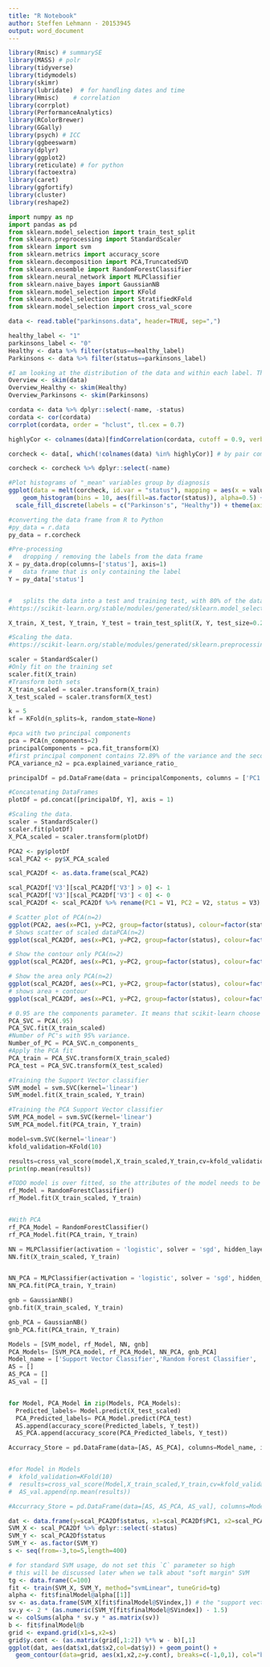 ```yaml
---
title: "R Notebook"
author: Steffen Lehmann - 20153945
output: word_document 
---
```


```r
library(Rmisc) # summarySE
library(MASS) # polr
library(tidyverse)
library(tidymodels)
library(skimr)
library(lubridate)  # for handling dates and time
library(Hmisc)    # correlation
library(corrplot)
library(PerformanceAnalytics)
library(RColorBrewer)
library(GGally)
library(psych) # ICC
library(ggbeeswarm)
library(dplyr)
library(ggplot2)
library(reticulate) # for python
library(factoextra)
library(caret)
library(ggfortify)
library(cluster)
library(reshape2) 
```

```python
import numpy as np
import pandas as pd
from sklearn.model_selection import train_test_split
from sklearn.preprocessing import StandardScaler
from sklearn import svm
from sklearn.metrics import accuracy_score
from sklearn.decomposition import PCA,TruncatedSVD
from sklearn.ensemble import RandomForestClassifier
from sklearn.neural_network import MLPClassifier
from sklearn.naive_bayes import GaussianNB
from sklearn.model_selection import KFold
from sklearn.model_selection import StratifiedKFold
from sklearn.model_selection import cross_val_score
```

```r
data <- read.table("parkinsons.data", header=TRUE, sep=",")
```

```r
healthy_label <- "1"
parkinsons_label <- "0"
Healthy <- data %>% filter(status==healthy_label)
Parkinsons <- data %>% filter(status==parkinsons_label)

#I am looking at the distribution of the data and within each label. This also check the data for empty cells 
Overview <- skim(data)
Overview_Healthy <- skim(Healthy)
Overview_Parkinsons <- skim(Parkinsons)
```


```r
cordata <- data %>% dplyr::select(-name, -status)
cordata <- cor(cordata)
corrplot(cordata, order = "hclust", tl.cex = 0.7)

highlyCor <- colnames(data)[findCorrelation(cordata, cutoff = 0.9, verbose = TRUE)]

corcheck <- data[, which(!colnames(data) %in% highlyCor)] # by pair comparation

corcheck <- corcheck %>% dplyr::select(-name)

```
```r
#Plot histograms of "_mean" variables group by diagnosis
ggplot(data = melt(corcheck, id.var = "status"), mapping = aes(x = value)) + theme_minimal() + 
    geom_histogram(bins = 10, aes(fill=as.factor(status)), alpha=0.5) + facet_wrap(~variable, scales =      'free_x') + labs(fill="status") + 
  scale_fill_discrete(labels = c("Parkinson's", "Healthy")) + theme(axis.title.x = element_blank(), axis.title.y = element_blank())
```


```python
#converting the data frame from R to Python
#py_data = r.data
py_data = r.corcheck

#Pre-processing
#   dropping / removing the labels from the data frame 
X = py_data.drop(columns=['status'], axis=1)
#   data frame that is only containing the label
Y = py_data['status']


#   splits the data into a test and training test, with 80% of the data being used for training. Shuffles the data twice before spiting 
#https://scikit-learn.org/stable/modules/generated/sklearn.model_selection.train_test_split.html?highlight=train_test_split#sklearn.model_selection.train_test_split

X_train, X_test, Y_train, Y_test = train_test_split(X, Y, test_size=0.2, random_state=2)

#Scaling the data. 
#https://scikit-learn.org/stable/modules/generated/sklearn.preprocessing.StandardScaler.html?highlight=standardscaler#sklearn.preprocessing.StandardScaler 

scaler = StandardScaler()
#Only fit on the training set
scaler.fit(X_train)
#Transform both sets
X_train_scaled = scaler.transform(X_train)
X_test_scaled = scaler.transform(X_test)

k = 5
kf = KFold(n_splits=k, random_state=None)

```

```python
#pca with two principal components
pca = PCA(n_components=2)
principalComponents = pca.fit_transform(X)
#first principal component contains 72.89% of the variance and the second principal component contains 21.82% of the variance. 
PCA_variance_n2 = pca.explained_variance_ratio_ 

principalDf = pd.DataFrame(data = principalComponents, columns = ['PC1', 'PC2'])

#Concatenating DataFrames
plotDf = pd.concat([principalDf, Y], axis = 1)

#Scaling the data. 
scaler = StandardScaler()
scaler.fit(plotDf)
X_PCA_scaled = scaler.transform(plotDf)
```

```r
PCA2 <- py$plotDf
scal_PCA2 <- py$X_PCA_scaled

scal_PCA2Df <- as.data.frame(scal_PCA2)

scal_PCA2Df['V3'][scal_PCA2Df['V3'] > 0] <- 1
scal_PCA2Df['V3'][scal_PCA2Df['V3'] < 0] <- 0
scal_PCA2Df <- scal_PCA2Df %>% rename(PC1 = V1, PC2 = V2, status = V3)

# Scatter plot of PCA(n=2)
ggplot(PCA2, aes(x=PC1, y=PC2, group=factor(status), colour=factor(status))) + geom_point() + stat_ellipse()
# Shows scatter of scaled dataPCA(n=2)
ggplot(scal_PCA2Df, aes(x=PC1, y=PC2, group=factor(status), colour=factor(status))) + geom_point() + stat_ellipse()

# Show the contour only PCA(n=2)
ggplot(scal_PCA2Df, aes(x=PC1, y=PC2, group=factor(status), colour=factor(status))) + geom_point() + geom_density_2d()

# Show the area only PCA(n=2)
ggplot(scal_PCA2Df, aes(x=PC1, y=PC2, group=factor(status), colour=factor(status))) + geom_point() + stat_density_2d(aes(fill = ..level..), geom="polygon")
# shows area + contour
ggplot(scal_PCA2Df, aes(x=PC1, y=PC2, group=factor(status), colour=factor(status))) + geom_point() + stat_density_2d(aes(fill = ..level..), geom="polygon", colour="white")
```
```python
# 0.95 are the components parameter. It means that scikit-learn choose the minimum number of principal components such that 95% of the variance is retained.
PCA_SVC = PCA(.95)
PCA_SVC.fit(X_train_scaled)
#Number of PC's with 95% variance.
Number_of_PC = PCA_SVC.n_components_
#Apply the PCA fit
PCA_train = PCA_SVC.transform(X_train_scaled)
PCA_test = PCA_SVC.transform(X_test_scaled)
```

```python
#Training the Support Vector classifier 
SVM_model = svm.SVC(kernel='linear')
SVM_model.fit(X_train_scaled, Y_train)

#Training the PCA Support Vector classifier 
SVM_PCA_model = svm.SVC(kernel='linear')
SVM_PCA_model.fit(PCA_train, Y_train)

model=svm.SVC(kernel='linear')
kfold_validation=KFold(10)

results=cross_val_score(model,X_train_scaled,Y_train,cv=kfold_validation)
print(np.mean(results))

```


```python
#TODO model is over fitted, so the attributes of the model needs to be designed better
rf_Model = RandomForestClassifier()
rf_Model.fit(X_train_scaled, Y_train)


#With PCA
rf_PCA_Model = RandomForestClassifier()
rf_PCA_Model.fit(PCA_train, Y_train)
```

```python
NN = MLPClassifier(activation = 'logistic', solver = 'sgd', hidden_layer_sizes=(100), random_state=1, max_iter=3000)
NN.fit(X_train_scaled, Y_train)


NN_PCA = MLPClassifier(activation = 'logistic', solver = 'sgd', hidden_layer_sizes=(100), random_state=1, max_iter=3000)
NN_PCA.fit(PCA_train, Y_train)

```

```python
gnb = GaussianNB()
gnb.fit(X_train_scaled, Y_train)

gnb_PCA = GaussianNB()
gnb_PCA.fit(PCA_train, Y_train)
```

```python
Models = [SVM_model, rf_Model, NN, gnb]
PCA_Models= [SVM_PCA_model, rf_PCA_Model, NN_PCA, gnb_PCA]
Model_name = ['Support Vector Classifier','Random Forest Classifier', 'Neural network', 'Gaussian Naive Bayes']
AS = []
AS_PCA = []
AS_val = []


for Model, PCA_Model in zip(Models, PCA_Models):
  Predicted_labels= Model.predict(X_test_scaled)
  PCA_Predicted_labels= PCA_Model.predict(PCA_test)
  AS.append(accuracy_score(Predicted_labels, Y_test)) 
  AS_PCA.append(accuracy_score(PCA_Predicted_labels, Y_test))

Accurracy_Store = pd.DataFrame(data=[AS, AS_PCA], columns=Model_name, index=['Standard', 'PCA'])


#for Model in Models
#  kfold_validation=KFold(10)
#  results=cross_val_score(Model,X_train_scaled,Y_train,cv=kfold_validation)
#  AS_val.append(np.mean(results))

#Accurracy_Store = pd.DataFrame(data=[AS, AS_PCA, AS_val], columns=Model_name, index=['Standard', 'PCA', 'Kfold'])
```

```r
dat <- data.frame(y=scal_PCA2Df$status, x1=scal_PCA2Df$PC1, x2=scal_PCA2Df$PC2)
SVM_X <- scal_PCA2Df %>% dplyr::select(-status)
SVM_Y <- scal_PCA2Df$status
SVM_Y <- as.factor(SVM_Y)
s <- seq(from=-3,to=5,length=400)

# for standard SVM usage, do not set this `C` parameter so high
# this will be discussed later when we talk about "soft margin" SVM
tg <- data.frame(C=100)
fit <- train(SVM_X, SVM_Y, method="svmLinear", tuneGrid=tg)
alpha <- fit$finalModel@alpha[[1]]
sv <- as.data.frame(SVM_X[fit$finalModel@SVindex,]) # the "support vectors"
sv.y <- 2 * (as.numeric(SVM_Y[fit$finalModel@SVindex]) - 1.5)
w <- colSums(alpha * sv.y * as.matrix(sv))
b <- fit$finalModel@b
grid <- expand.grid(x1=s,x2=s)
grid$y.cont <- (as.matrix(grid[,1:2]) %*% w - b)[,1]
ggplot(dat, aes(dat$x1,dat$x2,col=dat$y)) + geom_point() + 
  geom_contour(data=grid, aes(x1,x2,z=y.cont), breaks=c(-1,0,1), col="black")

```